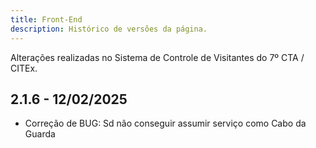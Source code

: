 ```yaml
---
title: Front-End
description: Histórico de versões da página.
---
```


Alterações realizadas no Sistema de Controle de Visitantes do 7º CTA / CITEx.

## 2.1.6 - 12/02/2025
- Correção de BUG: Sd não conseguir assumir serviço como Cabo da Guarda